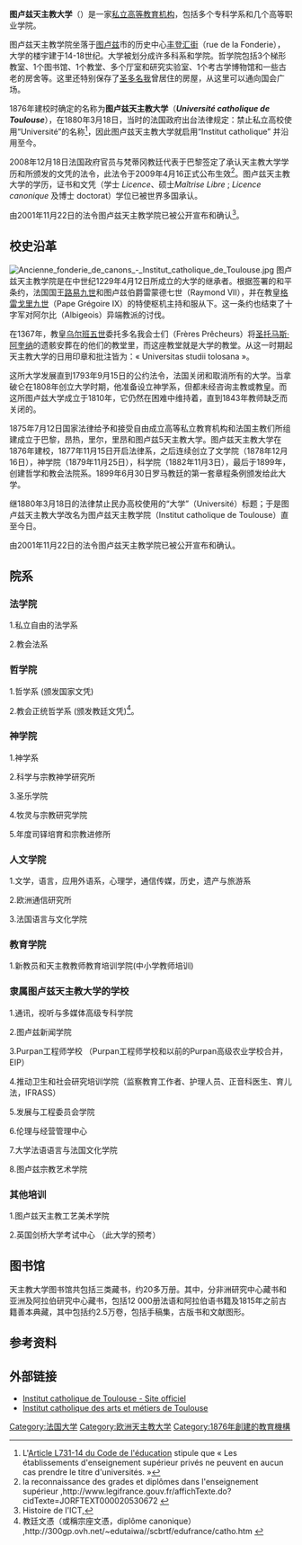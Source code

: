 {{Infobox University
|name           = 图卢兹天主教大学
|SealImage   = Institut_catholique_de_toulouse.jpg
|SealImage_size=100px
|latin_name     ='''Universitas studii tolosana'''
|Original Name = Université catholique de Toulouse
|Established   = 1876年
|Type          = [[法国私立高等教育机构|私立]]、[[宗座大学|宗座大学]]
|Chancellor = Mgr Robert Le Gall
|President     = Pierre Debergé

|city=[[图卢兹|图卢兹]]
|country=[[法国|法国]]

|vice-recteur    = Michel Dagras
|secrétaire général  = Monique Delcroix
|comptabilité  = Maryline Pallier
|personnel       = Annie Tarroux
|enseignants     = 
|étudiants       = 
|licence   =
|master  =
|doctorat = 
|undergraduate   = 
|postgraduate    = 
|niveau          = 
|affiliation     = 
|mascotte        = 
|particularités  = 
|Website       = http://www.ict-toulouse.asso.fr/
}}

'''图卢兹天主教大学'''（{{lang-fr|Institut catholique de Toulouse}}）是一家[[法国私立高等教育机构|私立高等教育机构]]，包括多个专科学系和几个高等职业学院。

图卢兹天主教学院坐落于[[图卢兹|图卢兹]]市的历史中心[[丰登汇街|丰登汇街]]（rue de la Fonderie），大学的楼宇建于14-18世纪。大学被划分成许多科系和学院。哲学院包括3个梯形教室、1个图书馆、1个教堂、多个厅室和研究实验室、1个考古学博物馆和一些古老的房舍等。这里还特别保存了[[圣多名我|圣多名我]]曾居住的房屋，从这里可以通向国会广场。

1876年建校时确定的名称为'''图卢兹天主教大学'''（'''''Université catholique de Toulouse'''''），在1880年3月18日，当时的法国政府出台法律规定：禁止私立高校使用“Université”的名称<ref>L'[http://www.legifrance.gouv.fr/WAspad/UnArticleDeCode?code=CEDUCATL.rcv&art=L731-14 Article L731-14 du Code de l'éducation] stipule que « Les établissements d'enseignement supérieur privés ne peuvent en aucun cas prendre le titre d'universités. »</ref>，因此图卢兹天主教大学就启用“Institut catholique” 并沿用至今。

2008年12月18日法国政府官员与梵蒂冈教廷代表于巴黎签定了承认天主教大学学历和所颁发的文凭的法令，此法令于2009年4月16正式公布生效<ref>la reconnaissance des grades et diplômes dans l'enseignement supérieur ,http://www.legifrance.gouv.fr/affichTexte.do?cidTexte=JORFTEXT000020530672 {{Wayback|url=http://www.legifrance.gouv.fr/affichTexte.do?cidTexte=JORFTEXT000020530672 |date=20110103015658 }}</ref>。图卢兹天主教大学的学历，证书和文凭（学士 ''Licence''、硕士''Maîtrise Libre'' ; ''Licence canonique '' 及博士 doctorat）学位已被世界多国承认。

由2001年11月22日的法令图卢兹天主教学院已被公开宣布和确认<ref>Histoire de l'ICT,{{cite web |url=http://www.ict-toulouse.fr/site/104.html |title=存档副本 |accessdate=2010-08-07 |deadurl=yes |archiveurl=https://web.archive.org/web/20100808194427/http://www.ict-toulouse.fr/site/104.html |archivedate=2010-08-08 }}</ref>。

== 校史沿革 == 
[[File:Ancienne_fonderie_de_canons_-_Institut_catholique_de_Toulouse.jpg|thumb]]
图卢兹天主教学院是在中世纪1229年4月12日所成立的大学的继承者。根据签署的和平条约，法国国王[[路易九世_(法兰西)|路易九世]]和图卢兹伯爵雷蒙德七世（Raymond VII），并在教皇[[格雷戈里九世|格雷戈里九世]]（Pape Grégoire IX）的特使枢机主持和服从下。这一条约也结束了十字军对阿尔比（Albigeois）异端教派的讨伐。

在1367年，教皇[[乌尔班五世|乌尔班五世]]委托多名我会士们（Frères Prêcheurs）将[[圣托马斯·阿奎纳|圣托马斯·阿奎纳]]的遗骸安葬在的他们的教堂里，而这座教堂就是大学的教堂。从这一时期起天主教大学的日用印章和批注皆为：« Universitas studii tolosana »。

这所大学发展直到1793年9月15日的公约法令，法国关闭和取消所有的大学。当拿破仑在1808年创立大学时期，他准备设立神学系，但都未经咨询主教或教皇。而这所图卢兹大学成立于1810年，它仍然在困难中维持着，直到1843年教师缺乏而关闭的。

1875年7月12日国家法律给予和接受自由成立高等私立教育机构和法国主教们所组建成立于巴黎，昂热，里尔，里昂和图卢兹5天主教大学。图卢兹天主教大学在1876年建校，1877年11月15日开启法律系，之后连续创立了文学院（1878年12月16日），神学院（1879年11月25日），科学院（1882年11月3日），最后于1899年，创建哲学和教会法院系。1899年6月30日罗马教廷的第一套章程条例颁发给此大学。

继1880年3月18日的法律禁止民办高校使用的“大学”（Université）标题；于是图卢兹天主教大学改名为图卢兹天主教学院（Institut catholique de Toulouse）直至今日。

由2001年11月22日的法令图卢兹天主教学院已被公开宣布和确认。

== 院系 ==

=== 法学院 ===
1.私立自由的法学系 

2.教会法系

=== 哲学院 ===
1.哲学系 (颁发国家文凭) 

2.教会正统哲学系 (颁发教廷文凭)<ref>教廷文憑（或稱宗座文憑，diplôme canonique） ,http://300gp.ovh.net/~edutaiwa//scbrtf/edufrance/catho.htm {{Wayback|url=http://300gp.ovh.net/~edutaiwa//scbrtf/edufrance/catho.htm |date=20090204215601 }}</ref>。

=== 神学院 ===
1.神学系 

2.科学与宗教神学研究所 

3.圣乐学院 

4.牧灵与宗教研究学院

5.年度司铎培育和宗教进修所

=== 人文学院 ===
1.文学，语言，应用外语系，心理学，通信传媒，历史，遗产与旅游系 

2.欧洲通信研究所 

3.法国语言与文化学院

=== 教育学院 ===
1.新教员和天主教教师教育培训学院(中小学教师培训) 

=== 隶属图卢兹天主教大学的学校 ===

1.通讯，视听与多媒体高级专科学院 

2.图卢兹新闻学院 

3.Purpan工程师学校 （Purpan工程师学校和以前的Purpan高级农业学校合并，EIP） 

4.推动卫生和社会研究培训学院（监察教育工作者、护理人员、正音科医生、育儿法，IFRASS） 

5.发展与工程委员会学院 

6.伦理与经营管理中心 

7.大学法语语言与法国文化学院 

8.图卢兹宗教艺术学院

=== 其他培训 ===

1.图卢兹天主教工艺美术学院 

2.英国剑桥大学考试中心 （此大学的预考）

== 图书馆 ==
天主教大学图书馆共包括三类藏书，约20多万册。其中，分非洲研究中心藏书和亚洲及阿拉伯研究中心藏书，包括12 000册法语和阿拉伯语书籍及1815年之前古籍善本典藏，其中包括约2.5万卷，包括手稿集，古版书和文献图形。

== 参考资料 == 
{{参考资料}}

==外部链接==
* [https://web.archive.org/web/20090210201348/http://ict-toulouse.asso.fr/ Institut catholique de Toulouse - Site officiel]
* [https://web.archive.org/web/20100918145220/http://cge.asso.fr/ecoles/ECOLE4249.phtml Institut catholique des arts et métiers de Toulouse ]

[[Category:法国大学|Category:法国大学]]
[[Category:欧洲天主教大学|Category:欧洲天主教大学]]
[[Category:1876年創建的教育機構|Category:1876年創建的教育機構]]